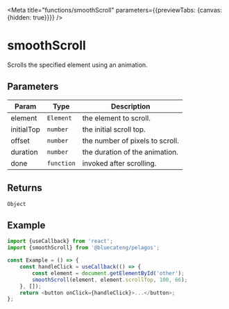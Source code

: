 <!-- DO NOT EDIT, generated from smoothScroll.js -->


<Meta title="functions/smoothScroll" parameters={{previewTabs: {canvas: {hidden: true}}}} />

# smoothScroll

Scrolls the specified element using an animation.

## Parameters

| Param      | Type       | Description                     |
| ---------- | ---------- | ------------------------------- |
| element    | `Element`  | the element to scroll.          |
| initialTop | `number`   | the initial scroll top.         |
| offset     | `number`   | the number of pixels to scroll. |
| duration   | `number`   | the duration of the animation.  |
| done       | `function` | invoked after scrolling.        |

## Returns

`Object`

## Example

```js
import {useCallback} from 'react';
import {smoothScroll} from '@bluecateng/pelagos';

const Example = () => {
	const handleClick = useCallback(() => {
		const element = document.getElementById('other');
		smoothScroll(element, element.scrollTop, 100, 66);
	}, []);
	return <button onClick={handleClick}>...</button>;
};
```
